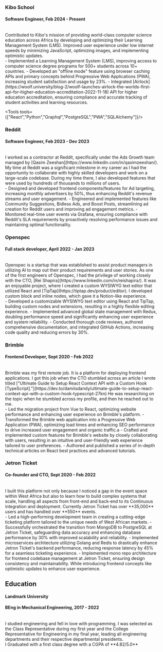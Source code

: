 ### Kibo School

#### Software Engineer, Feb 2024 - Present

<br />
Contributed to Kibo's mission of providing world-class computer science education across Africa by developing and optimizing their Learning Management System (LMS).
Improved user experience under low internet speeds by minimizing JavaScript, optimizing images, and implementing optimistic updates.
<br />
- Implemented a Learning Management System (LMS), improving access to computer science degree programs for 500+ students across 10+ countries. 
- Developed an "offline mode" feature using browser caching APIs and primary concepts behind Progressive Web Applications (PWA), increasing student satisfaction and usage by 23%. 
- Integrated [Airlock](https://woolf.university/blog-2/woolf-launches-airlock-the-worlds-first-api-for-higher-education-accreditation-2022-11-18) API for higher education accreditation, ensuring compliance and accurate tracking of student activities and learning resources.

<Tools tools={["React","Python","Graphql","PostgreSQL","PWA","SQLAlchemy"]}/>
<Divider />

### Reddit

#### Software Engineer, Feb 2023 - Dev 2023

<br />
I worked as a contractor at Reddit, specifically under the Ads Growth team managed
by [Qasim Zeeshan](https://www.linkedin.com/in/qasimzeeshan/). My time at Reddit
was a significant milestone in my career as I had the opportunity to collaborate
with highly skilled developers and work on a large-scale codebase. During my time
there, I also developed features that were used by hundreds of thousands to millions
of users.
<br />
- Designed and developed frontend components/features for Ad targeting, increasing monthly advertisers by 50%, thus enhancing Reddit's revenue streams and user engagement.
- Engineered and implemented features like Community Suggestions, Bidless Ads, and Boost Posts, streamlining ad creation for Reddit users and improving ad engagement metrics.
- Monitored real-time user events via Grafana, ensuring compliance with Reddit's SLA requirements by proactively resolving performance issues and maintaining optimal functionality.
<Tools tools={["React","Web Components","Lit","Python","Graphql","Jest","Playwright","Graphana"]}/>
<Divider />

### Openspec

#### Full stack developer, April 2022 - Jan 2023

<br />
Openspec is a startup that was established to assist product managers in utilizing
AI to map out their product requirements and user stories. As one of the first engineers
of Openspec, I had the privilege of working closely with the CTO, [Rei Shapira](https://www.linkedin.com/in/reishapira/).
It was an enjoyable project, where I created a custom WYSIWYG text editor that utilized
React and [TipTap](https://tiptap.dev/product/editor). I developed custom block and
inline nodes, which gave it a Notion-like experience.
<br />
- Developed a customizable WYSIWYG text editor using React and TipTap, building custom nodes and extensions, resulting in a highly flexible editing experience.
- Implemented advanced global state management with Redux, doubling performance speed and significantly enhancing user experience and system reliability.
- Conducted thorough code reviews, authored comprehensive documentation, and integrated GitHub Actions, increasing code quality and reducing errors by 30%.
<Tools tools={["React","Nodejs","Cypress","Figma","OpenAI","Github Actions","Docker",]}/>
<Divider />

### Brimble

#### Frontend Developer, Sept 2020 - Feb 2022

<br />
Brimble was my first remote job. It is a platform for deploying frontend applications.
I got this job when the CTO stumbled across an article I wrote titled ["Ultimate
Guide to Setup React Context API with a Custom Hook [TypeScript]."](https://dev.to/damiisdandy/ultimate-guide-to-setup-react-context-api-with-a-custom-hook-typescript-27kn)
He was researching on the topic when he stumbled across my profile, and then he reached
out to me.
<br />
- Led the migration project from Vue to React, optimizing website performance and enhancing user experience on Brimble's platform.
- Transformed the Brimble web application into a Progressive Web Application (PWA), optimizing load times and enhancing SEO performance to drive increased user engagement and organic traffic.a
- Crafted and implemented custom features for Brimble's website by closely collaborating with users, resulting in an intuitive and user-friendly web experience tailored to user preferences.
- Authored and published a series of in-depth technical articles on React best practices and advanced tutorials.
<Tools tools={["React", "Vuejs", "SCSS", "Nodejs", "Technical Writing", "PWA"]} />
<Divider />

### Jetron Ticket

#### Co-founder and CTO, Sept 2020 - Feb 2022

<br/>
I built this platform not only because I noticed a gap in the event space within West Africa but also to learn how to build
complex systems that scale, handling all aspects from front-end and back-end to its
Continuous integration and deployment. Currently Jetron Ticket has over **35,000** users
and has handled over **550** events.
<br />
- Led a high-performing development team in creating a cutting-edge ticketing platform tailored to the unique needs of West African markets.
- Successfully orchestrated the transition from MongoDB to PostgreSQL at Jetron Ticket, safeguarding data accuracy and enhancing database performance by 30% with improved scalability and reliability.
- Implemented microservices architecture utilizing Golang and Redis to drastically enhance Jetron Ticket's backend performance, reducing response latency by 45% for a seamless ticketing experience.
- Implemented mono repo architecture for frontend codebase management at Jetron Ticket, ensuring design consistency and maintainability. While introducing frontend concepts like optimistic updates to enhance user experience.
<Tools tools={["Python","Nodejs","React","Nextjs","Go","AWS","MongoDB","PostgreSQL","Redis","Jest","Cypress","Graphql","JWT","CI/CD",]}/>
<Divider />

## Education

#### Landmark University
#### BEng in Mechanical Engineering, 2017 - 2022


<br />
I studied engineering and fell in love with programming. I was selected as the Class
Representative during my first year and the College Representative for Engineering
in my final year, leading all engineering departments and their respective departmental
presidents.
<br />
I Graduated with a first class degree with a CGPA of **4.82/5.0**
<Tools tools={["Machine Design","Object oriented programming","Micro-controllers","Project management","Robotics"]}/>
